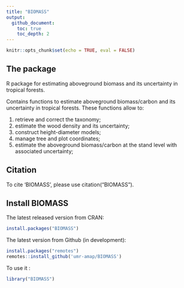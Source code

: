 ```yaml
---
title: "BIOMASS"
output: 
  github_document:
    toc: true
    toc_depth: 2
---
```


```r
knitr::opts_chunk$set(echo = TRUE, eval = FALSE)
```

## The package

R package for estimating aboveground biomass and its uncertainty in tropical forests. 

Contains functions to estimate aboveground biomass/carbon and its uncertainty in tropical forests. 
These functions allow to:

1. retrieve and correct the taxonomy;
2. estimate the wood density and its uncertainty;
3. construct height-diameter models;
4. manage tree and plot coordinates;
5. estimate the aboveground biomass/carbon at the stand level with associated uncertainty;

<!-- For more information, see [article](https://besjournals.onlinelibrary.wiley.com/doi/pdf/10.1111/2041-210X.12753) or the [vignette](https://cran.r-project.org/web/packages/BIOMASS/vignettes/BIOMASS.html) of the package, and the [reference manual](https://CRAN.R-project.org/package=BIOMASS/BIOMASS.pdf). -->

## Citation

To cite 'BIOMASS', please use citation("BIOMASS").


## Install BIOMASS

The latest released version from CRAN:
```r
install.packages("BIOMASS")
```

The latest version from Github (in development):
```r
install.packages("remotes")
remotes::install_github('umr-amap/BIOMASS')
```

To use it :
```r
library("BIOMASS")
```
